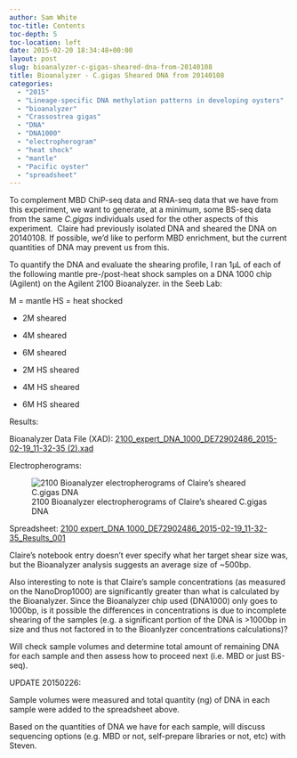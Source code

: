 ```yaml
---
author: Sam White
toc-title: Contents
toc-depth: 5
toc-location: left
date: 2015-02-20 18:34:48+00:00
layout: post
slug: bioanalyzer-c-gigas-sheared-dna-from-20140108
title: Bioanalyzer - C.gigas Sheared DNA from 20140108
categories:
  - "2015"
  - "Lineage-specific DNA methylation patterns in developing oysters"
  - "bioanalyzer"
  - "Crassostrea gigas"
  - "DNA"
  - "DNA1000"
  - "electropherogram"
  - "heat shock"
  - "mantle"
  - "Pacific oyster"
  - "spreadsheet"
---
```


To complement MBD ChiP-seq data and RNA-seq data that we have from this experiment, we want to generate, at a minimum, some BS-seq data from the same _C.gigas_ individuals used for the other aspects of this experiment.  Claire had previously isolated DNA and sheared the DNA on 20140108. If possible, we'd like to perform MBD enrichment, but the current quantities of DNA may prevent us from this.

To quantify the DNA and evaluate the shearing profile, I ran 1μL of each of the following mantle pre-/post-heat shock samples on a DNA 1000 chip (Agilent) on the Agilent 2100 Bioanalyzer. in the Seeb Lab:

M = mantle
HS = heat shocked





  * 2M sheared


  * 4M sheared


  * 6M sheared


  * 2M HS sheared


  * 4M HS sheared


  * 6M HS sheared



Results:

Bioanalyzer Data File (XAD): [2100_expert_DNA_1000_DE72902486_2015-02-19_11-32-35 (2).xad](http://eagle.fish.washington.edu/Arabidopsis/Bioanalyzer%20Data/2100%20expert_DNA%201000_DE72902486_2015-02-19_11-32-35%20%282%29.xad)



Electropherograms:

![2100 Bioanalyzer electropherograms of Claire's sheared C.gigas DNA](http://eagle.fish.washington.edu/Arabidopsis/Bioanalyzer%20Data/20150219_bioanalyzerDNA1000_claireGigasHSsheared_elecrophergrams.jpg)



Spreadsheet: [2100 expert_DNA 1000_DE72902486_2015-02-19_11-32-35_Results_001](https://docs.google.com/spreadsheets/d/1WQTZcRZ9vLjgKus3SK1Wu1JkeJN7-oPFyK-H8HiY-aU/edit?usp=sharing)




Claire's notebook entry doesn't ever specify what her target shear size was, but the Bioanalyzer analysis suggests an average size of ~500bp.

Also interesting to note is that Claire's sample concentrations (as measured on the NanoDrop1000) are significantly greater than what is calculated by the Bioanalyzer. Since the Bioanalyzer chip used (DNA1000) only goes to 1000bp, is it possible the differences in concentrations is due to incomplete shearing of the samples (e.g. a significant portion of the DNA is >1000bp in size and thus not factored in to the Bioanlyzer concentrations calculations)?

Will check sample volumes and determine total amount of remaining DNA for each sample and then assess how to proceed next (i.e. MBD or just BS-seq).

UPDATE 20150226:

Sample volumes were measured and total quantity (ng) of DNA in each sample were added to the spreadsheet above.

Based on the quantities of DNA we have for each sample, will discuss sequencing options (e.g. MBD or not, self-prepare libraries or not, etc) with Steven.
